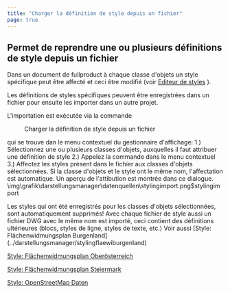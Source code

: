 ```yaml
---
title: "Charger la définition de style depuis un fichier"
page: true
---
```

## Permet de reprendre une ou plusieurs d&#233;finitions de style depuis un fichier

Dans un document de  <Placeholder>fullproduct</Placeholder> &#224; chaque classe d&#39;objets un style sp&#233;cifique peut &#234;tre affect&#233; et ceci &#234;tre modifi&#233; (voir [Editeur de styles](../../darstellungsmanager/stylingeditor/allgemein)
).

Les d&#233;finitions de styles sp&#233;cifiques peuvent &#234;tre enregistr&#233;es dans un fichier pour ensuite les importer dans un autre projet.

L&#39;importation est ex&#233;cut&#233;e via la commande  <Menu>Charger la définition de style depuis un fichier</Menu>   qui se trouve dan le menu contextuel du gestionnaire d&#39;affichage:
1.) S&#233;lectionnez une ou plusieurs classes d&#39;objets, auxquelles il faut attribuer une d&#233;finition de style
2.) Appelez la commande dans le menu contextuel
3.) Affectez les styles pr&#233;sent dans le fichier aux classes d&#39;objets s&#233;lectionn&#233;es. Si la classe d&#39;objets et le style ont le m&#234;me nom, l&#39;affectation est automatique. Un aper&#231;u de l&#39;attibution est montr&#233;e dans ce dialogue.<Image>\img\grafik\darstellungsmanager\datenquellen\stylingimport.png$stylingimport</Image>

<Success>
Les styles qui ont &#233;t&#233; enregistr&#233;s pour les classes d&#39;objets s&#233;lectionn&#233;es, sont automatiquement supprim&#233;s!
</Success>

<Success>
Avec chaque fichier de style aussi un fichier DWG avec le m&#234;me nom est import&#233;, ceci contient des d&#233;finitions ult&#233;rieures (blocs, styles de ligne, styles de texte, etc.)
</Success>

<Success>
Voir aussi
[Style: Fl&#228;chenwidmungsplan Burgenland](../darstellungsmanager/stylingflaewiburgenland)

[Style: Fl&#228;chenwidmungsplan Ober&#246;sterreich](../darstellungsmanager/stylingflaewioberoesterreich)

[Style: Fl&#228;chenwidmungsplan Steiermark](../darstellungsmanager/stylingflaewisteiermark)

[Style: OpenStreetMap Daten](../darstellungsmanager/stylingopenstreetmap)

</Success>
